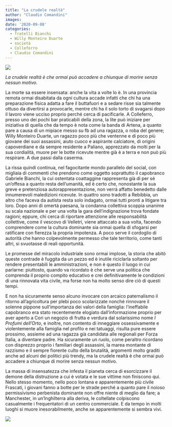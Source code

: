 ```yaml
---
title: "La crudele realtà"
author: "Claudio Comandini"
images:
date: '2020-09-08'
categories:
  - fratelli Bianchi
  - Willy Monteiro Duarte
  - società
  - Colleferro
  - Claudio Comandini
---
```


![](/images/immagini_scritture/willy.jpeg){fig-align="center"}

*La crudele realtà è che ormai può accadere a chiunque di morire senza nessun motivo.*

La morte sa essere insensata: anche la vita a volte lo è. In una provincia remota ormai disabitata da ogni cultura accade infatti che chi ha una preparazione fisica adatta a fare il buttafuori e a sedare risse sia talmente ottuso da divertirsi a provocarle, mentre chi ha il solo torto di svagarsi dopo il lavoro viene ucciso proprio perché cerca di pacificarle. A Colleferro, presso uno dei pochi bar praticabili della zona, la lite può iniziare per iniziativa di quella che da tempo è nota come la banda di Artena, a quanto pare a causa di un mipiace messo su fb ad una ragazza, o roba del genere; Willy Monteiro Duarte, un ragazzo poco più che ventenne e di poco più giovane dei suoi assassini, aiuto cuoco e aspirante calciatore, di origini capoverdiane e da sempre residente a Paliano, apprezzato da molti per la sua cordialità, muore per le botte ricevute mentre già è a terra e non può più respirare. A due passi dalla caserma.

La rissa quindi continua, nel fagocitante mondo parallelo del social, con migliaia di commenti che prendono come oggetto soprattutto il capobranco Gabriele Bianchi, la cui ostentata coattaggine rappresenta già di per sé un'offesa a quanto resta dell'umanità, ed è certo che, nonostante la sua greve e pretenziosa autorappresentazione, non verrà affatto benedetto dalle innumerevoli maledizioni ricevute. In quattro sono tradotti a Rebibbia, un altro che faceva da autista resta solo indagato, ormai tutti pronti a litigare tra loro. Dopo anni di omertà paesana, la condanna collettiva scoppia unanime su scala nazionale e per una volta la gara dell'indignazione trova fondate ragioni; eppure, chi cerca di riportare attenzione alle responsabilità collettive, come il vescovo di Velletri, viene attaccato a sua volta, facendo comprendere come la cultura dominante sia ormai quella di sfogarsi per ratificare con fierezza la propria impotenza. A poco serve il cordoglio di autorità che hanno colpevolmente permesso che tale territorio, come tanti altri, si svuotasse di reali opportunità.

Le promesse del miracolo industriale sono ormai implose, la storia che abitò queste contrade è fuggita da un pezzo ed è inutile riciclarla soltanto per rendere presentabili le amministrazioni, e non è questo il luogo in cui parlarne: piuttosto, quando va ricordato è che serve una politica che comprenda il proprio compito educativo e crei definitivamente le condizioni di una rinnovata vita civile, ma forse non ha molto senso dire ciò di questi tempi.

E non ha sicuramente senso alcuno invocare con arcaico paternalismo il ritorno all'agricoltura per plebi poco scolarizzate nonché rinnovare il solenne pippone sull'importanza dei valori della famiglia: l'ineffabile capobranco era stato recentemente elogiato dall'informazione proprio per aver aperto a Cori un negozio di frutta e verdura dal solarissimo nome *I Profumi dell'Orto*, e inoltre, non contento di inneggiare ossessivamente e violentemente alla famiglia nel profilo e nei tatuaggi, risulta pure essere prossimo, assieme ad una ragazza già candidata alle regionali per Forza Italia, a diventare padre. Ha sicuramente un ruolo, come peraltro ricordano con disprezzo proprio i familiari degli assassini, la marea montante di razzismo e il sempre fiorente culto della brutalità, argomenti molto graditi anche ad alcuni dei politici più trendy, ma la crudele realtà è che ormai può accadere a chiunque di morire senza nessun motivo.

La massa di insensatezza che infesta il pianeta cerca di esorcizzare il demone della distruzione a cui è votata e le sue vittime non finiscono qui. Nello stesso momento, nello poco lontana e apparentemente più civile Frascati, i giovani fanno a botte per le strade perché a quanto pare il noioso permissivismo perbenista dominante non offre niente di meglio da fare; a Manchester, in un'Inghilterra alla deriva, le coltellate colpiscono casualmente i frequentatori di un centro commerciale. E da tempo in molti luoghi si muore inesorabilmente, anche se apparentemente si sembra vivi.

![](/images/immagini_scritture/fratelli-bianchi.jpeg){fig-align="center"}
